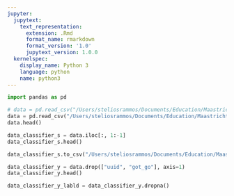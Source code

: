 ```yaml
---
jupyter:
  jupytext:
    text_representation:
      extension: .Rmd
      format_name: rmarkdown
      format_version: '1.0'
      jupytext_version: 1.0.0
  kernelspec:
    display_name: Python 3
    language: python
    name: python3
---
```


```python
import pandas as pd
```

```python
# data = pd.read_csv("/Users/steliosrammos/Documents/Education/Maastricht/DKE-Year3/BachelorThesis/bachelor_thesis/data/interim/data_2018.csv",sep=";")
data = pd.read_csv("/Users/steliosrammos/Documents/Education/Maastricht/DKE-Year3/BachelorThesis/bachelor_thesis/data/interim/data_extra_nogo_2018.csv",sep=";")
data.head()
```

```python
data_classifier_s = data.iloc[:, 1:-1]
data_classifier_s.head()
```

```python
data_classifier_s.to_csv("/Users/steliosrammos/Documents/Education/Maastricht/DKE-Year3/BachelorThesis/bachelor_thesis/data/processed/data_classifier_s.csv", index=False, sep=";")
```

```python
data_classifier_y = data.drop(["uuid", "got_go"], axis=1)
data_classifier_y.head()
```

```python
data_classifier_y_labld = data_classifier_y.dropna()
```
